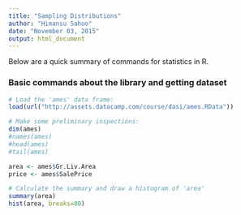 ```yaml
---
title: "Sampling Distributions"
author: "Himansu Sahoo"
date: "November 03, 2015"
output: html_document
---
```


Below are a quick summary of commands for statistics in R.

### Basic commands about the library and getting dataset
```r
# Load the 'ames' data frame:
load(url("http://assets.datacamp.com/course/dasi/ames.RData"))

# Make some preliminary inspections:
dim(ames)
#names(ames)
#head(ames)
#tail(ames)

area <- ames$Gr.Liv.Area
price <- ames$SalePrice

# Calculate the summary and draw a histogram of 'area'
summary(area)
hist(area, breaks=80)

```





